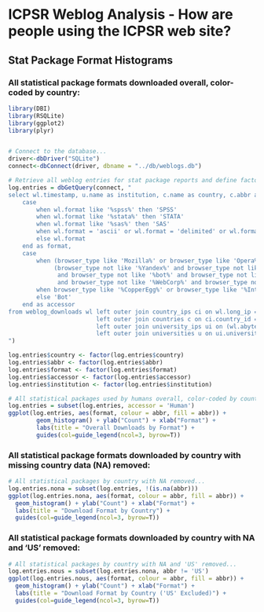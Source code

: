 ICPSR Weblog Analysis - How are people using the ICPSR web site?
========================================================

Stat Package Format Histograms
--------------------------------------------------------

### All statistical package formats downloaded overall, color-coded by country:

```r
library(DBI)
library(RSQLite)
library(ggplot2)
library(plyr)


# Connect to the database...
driver<-dbDriver("SQLite")
connect<-dbConnect(driver, dbname = "../db/weblogs.db")

# Retrieve all weblog entries for stat package reports and define factors...
log.entries = dbGetQuery(connect, "
select wl.timestamp, u.name as institution, c.name as country, c.abbr as abbr, wl.study, wl.browser_type,
    case
        when wl.format like '%spss%' then 'SPSS'
        when wl.format like '%stata%' then 'STATA'
        when wl.format like '%sas%' then 'SAS'
        when wl.format = 'ascii' or wl.format = 'delimited' or wl.format = 'other' then 'DELIMITED'
        else wl.format
    end as format,
    case
        when (browser_type like 'Mozilla%' or browser_type like 'Opera%' or browser_type like 'Safari%' or browser_type like 'Nokia%' or browser_type like 'BlackBerry%') and
             (browser_type not like '%Yandex%' and browser_type not like '%spider%' and browser_type not like '%Babya Discover%'
              and browser_type not like '%bot%' and browser_type not like '%Daumoa%' and browser_type not like '%crawler%' and browser_type not like '%LinkCheck%'
              and browser_type not like '%WebCorp%' and browser_type not like '%Yahoo! Slurp%' and browser_type not like '%Genieo%') then 'Human'
        when browser_type like '%CopperEgg%' or browser_type like '%InterMapper%' then 'ICPSR-Bot'
        else 'Bot'
    end as accessor
from weblog_downloads wl left outer join country_ips ci on wl.long_ip = ci.long_ip
                         left outer join countries c on ci.country_id = c.id
                         left outer join university_ips ui on (wl.abyte = ui.abyte and wl.bbyte = ui.bbyte and wl.cbyte = ui.cbyte and wl.dbyte >= ui.dbyte1 and wl.dbyte <= ui.dbyte2)
                         left outer join universities u on ui.university_id = u.id
")

log.entries$country <- factor(log.entries$country)
log.entries$abbr <- factor(log.entries$abbr)
log.entries$format <- factor(log.entries$format)
log.entries$accessor <- factor(log.entries$accessor)
log.entries$institution <- factor(log.entries$institution)

# All statistical packages used by humans overall, color-coded by country...
log.entries = subset(log.entries, accessor = 'Human')
ggplot(log.entries, aes(format, colour = abbr, fill = abbr)) +
        geom_histogram() + ylab("Count") + xlab("Format") +
        labs(title = "Overall Downloads by Format") + 
        guides(col=guide_legend(ncol=3, byrow=T))
```

### All statistical package formats downloaded by country with missing country data (NA) removed:

```r
# All statistical packages by country with NA removed...
log.entries.nona = subset(log.entries, !(is.na(abbr)))
ggplot(log.entries.nona, aes(format, colour = abbr, fill = abbr)) +
  geom_histogram() + ylab("Count") + xlab("Format") +
  labs(title = "Download Format by Country") + 
  guides(col=guide_legend(ncol=3, byrow=T))
```

### All statistical package formats downloaded by country with NA and 'US' removed:

```r

# All statistical packages by country with NA and 'US' removed...
log.entries.nous = subset(log.entries.nona, abbr != 'US')
ggplot(log.entries.nous, aes(format, colour = abbr, fill = abbr)) +
  geom_histogram() + ylab("Count") + xlab("Format") +
  labs(title = "Download Format by Country ('US' Excluded)") + 
  guides(col=guide_legend(ncol=3, byrow=T))
```
